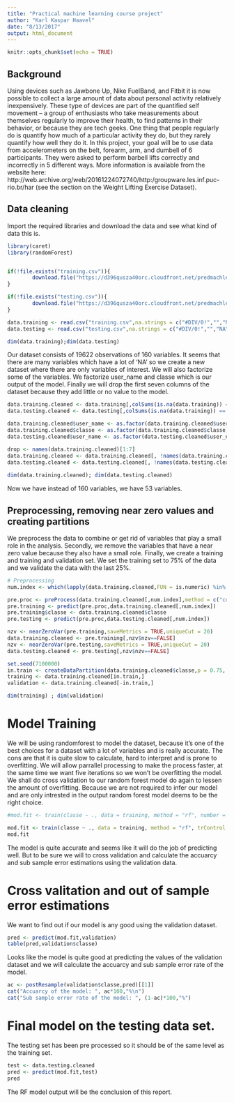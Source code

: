 ```yaml
---
title: "Practical machine learning course project"
author: "Karl Kaspar Haavel"
date: "8/13/2017"
output: html_document
---
```


```r
knitr::opts_chunk$set(echo = TRUE)

```

## Background

Using devices such as Jawbone Up, Nike FuelBand, and Fitbit it is now possible to collect a large amount of data about personal activity relatively inexpensively. These type of devices are part of the quantified self movement – a group of enthusiasts who take measurements about themselves regularly to improve their health, to find patterns in their behavior, or because they are tech geeks. One thing that people regularly do is quantify how much of a particular activity they do, but they rarely quantify how well they do it. In this project, your goal will be to use data from accelerometers on the belt, forearm, arm, and dumbell of 6 participants. They were asked to perform barbell lifts correctly and incorrectly in 5 different ways. More information is available from the website here: http://web.archive.org/web/20161224072740/http:/groupware.les.inf.puc-rio.br/har (see the section on the Weight Lifting Exercise Dataset).

## Data cleaning 

Import the required libraries and download the data and see what kind of data this is. 

```r
library(caret)
library(randomForest)


if(!file.exists("training.csv")){
        download.file("https://d396qusza40orc.cloudfront.net/predmachlearn/pml-training.csv",destfile = "training.csv")
}

if(!file.exists("testing.csv")){
        download.file("https://d396qusza40orc.cloudfront.net/predmachlearn/pml-testing.csv",destfile = "testing.csv")
}

data.training <- read.csv("training.csv",na.strings = c("#DIV/0!","","NA"), stringsAsFactors = FALSE)
data.testing <- read.csv("testing.csv",na.strings = c("#DIV/0!","","NA"), stringsAsFactors = FALSE)

dim(data.training);dim(data.testing)
```

Our dataset consists of 19622 observations of 160 variables. It seems that there are many variables which have a lot of 'NA' so we create a new dataset where there are only variables of interest. We will also factorize some of the variables. We factorize user_name and classe which is our output of the model. Finally we will drop the first seven columns of the dataset because they add little or no value to the model. 

```r
data.training.cleaned <- data.training[,colSums(is.na(data.training)) == 0]
data.testing.cleaned <- data.testing[,colSums(is.na(data.training)) == 0]

data.training.cleaned$user_name <- as.factor(data.training.cleaned$user_name)
data.training.cleaned$classe <- as.factor(data.training.cleaned$classe)
data.testing.cleaned$user_name <- as.factor(data.testing.cleaned$user_name)

drop <- names(data.training.cleaned)[1:7]
data.training.cleaned <- data.training.cleaned[, !names(data.training.cleaned) %in% drop]
data.testing.cleaned <- data.testing.cleaned[, !names(data.testing.cleaned) %in% drop]
        
dim(data.training.cleaned); dim(data.testing.cleaned)

```
Now we have instead of 160 variables, we have 53 variables. 

## Preprocessing, removing near zero values and creating partitions 

We preprocess the data to combine or get rid of variables that play a small role in the analysis. Secondly, we remove the variables that have a near zero value because they also have a small role. Finally, we create a training and training and validation set. We set the training set to 75% of the data and we validate the data with the last 25%.  

```r

# Preprocessing
num.index <- which(lapply(data.training.cleaned,FUN = is.numeric) %in% TRUE)

pre.proc <- preProcess(data.training.cleaned[,num.index],method = c("corr","scale"))
pre.training <- predict(pre.proc,data.training.cleaned[,num.index])
pre.training$classe <- data.training.cleaned$classe
pre.testing <- predict(pre.proc,data.testing.cleaned[,num.index])

nzv <- nearZeroVar(pre.training,saveMetrics = TRUE,uniqueCut = 20)
data.training.cleaned <- pre.training[,nzv$nzv==FALSE]
nzv <- nearZeroVar(pre.testing,saveMetrics = TRUE,uniqueCut = 20)
data.testing.cleaned <- pre.testing[,nzv$nzv==FALSE]

set.seed(7100000)
in.train <- createDataPartition(data.training.cleaned$classe,p = 0.75, list = FALSE)
training <- data.training.cleaned[in.train,]
validation <- data.training.cleaned[-in.train,]

dim(training) ; dim(validation)
```

# Model Training 

We will be using randomforest to model the dataset, because it's one of the best choices for a dataset with a lot of variables and is really accurate. The cons are that it is quite slow to calculate, hard to interpret and is prone to overfitting. We will allow parrallel processing to make the process faster, at the same time we want five iterations so we won't be overfitting the model. We shall do cross validation to our random forest model do again to lessen the amount of overfitting. Because we are not required to infer our model and are only intrested in the output random forest model deems to be the right choice.  

```r
#mod.fit <- train(classe ~ ., data = training, method = "rf", number = 5, importance = TRUE, trControl = trainControl(method = "repeatedcv", allowParallel = TRUE))

mod.fit <- train(classe ~ ., data = training, method = "rf", trControl = trainControl(method="cv", number = 5, allowParallel = TRUE))
mod.fit


```
The model is quite accurate and seems like it will do the job of predicting well. But to be sure we will to cross validation and calculate the accuarcy and sub sample error estimations using the validation data. 

# Cross valitation and out of sample error estimations  

We want to find out if our model is any good using the validation dataset. 
```r
pred <- predict(mod.fit,validation)
table(pred,validation$classe)
```
Looks like the model is quite good at predicting the values of the validation dataset and we will calculate the accuarcy and sub sample error rate of the model. 
```r
ac <- postResample(validation$classe,pred)[[1]]
cat("Accuarcy of the model: ", ac*100,"%\n")
cat("Sub sample error rate of the model: ", (1-ac)*100,"%")
```

# Final model on the testing data set. 

The testing set has been pre processed so it should be of the same level as the training set. 

```r
test <- data.testing.cleaned
pred <- predict(mod.fit,test)
pred
```
The RF model output will be the conclusion of this report. 
